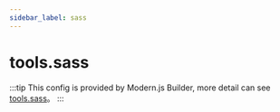 ```yaml
---
sidebar_label: sass
---
```


# tools.sass

:::tip
This config is provided by Modern.js Builder, more detail can see [tools.sass](https://modernjs.dev/builder/en/api/config-tools.html#toolssass)。
:::


<Main />
